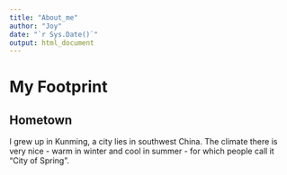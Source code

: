 ```yaml
---
title: "About_me"
author: "Joy"
date: "`r Sys.Date()`"
output: html_document
---
```


# **My Footprint**

## Hometown

I grew up in Kunming, a city lies in southwest China. The climate there is very nice - warm in winter and cool in summer - for which people call it "City of Spring".
